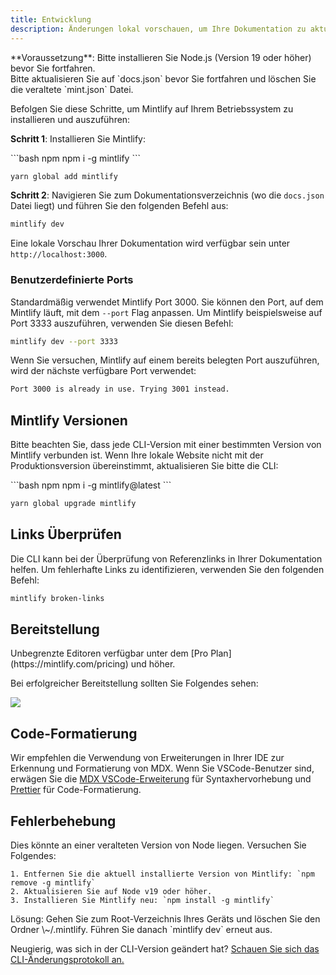 ```yaml
---
title: Entwicklung
description: Änderungen lokal vorschauen, um Ihre Dokumentation zu aktualisieren
---
```


<Info>
  **Voraussetzung**: Bitte installieren Sie Node.js (Version 19 oder höher) bevor Sie fortfahren.<br />
  Bitte aktualisieren Sie auf `docs.json` bevor Sie fortfahren und löschen Sie die veraltete `mint.json` Datei.
</Info>

Befolgen Sie diese Schritte, um Mintlify auf Ihrem Betriebssystem zu installieren und auszuführen:

**Schritt 1**: Installieren Sie Mintlify:

<CodeGroup>
  ```bash npm
  npm i -g mintlify
  ```

  ```bash yarn
  yarn global add mintlify
  ```
</CodeGroup>

**Schritt 2**: Navigieren Sie zum Dokumentationsverzeichnis (wo die `docs.json` Datei liegt) und führen Sie den folgenden Befehl aus:

```bash
mintlify dev
```

Eine lokale Vorschau Ihrer Dokumentation wird verfügbar sein unter `http://localhost:3000`.

### Benutzerdefinierte Ports

Standardmäßig verwendet Mintlify Port 3000. Sie können den Port, auf dem Mintlify läuft, mit dem `--port` Flag anpassen. Um Mintlify beispielsweise auf Port 3333 auszuführen, verwenden Sie diesen Befehl:

```bash
mintlify dev --port 3333
```

Wenn Sie versuchen, Mintlify auf einem bereits belegten Port auszuführen, wird der nächste verfügbare Port verwendet:

```md
Port 3000 is already in use. Trying 3001 instead.
```

## Mintlify Versionen

Bitte beachten Sie, dass jede CLI-Version mit einer bestimmten Version von Mintlify verbunden ist. Wenn Ihre lokale Website nicht mit der Produktionsversion übereinstimmt, aktualisieren Sie bitte die CLI:

<CodeGroup>
  ```bash npm
  npm i -g mintlify@latest
  ```

  ```bash yarn
  yarn global upgrade mintlify
  ```
</CodeGroup>

## Links Überprüfen

Die CLI kann bei der Überprüfung von Referenzlinks in Ihrer Dokumentation helfen. Um fehlerhafte Links zu identifizieren, verwenden Sie den folgenden Befehl:

```bash
mintlify broken-links
```

## Bereitstellung

<Tip>
  Unbegrenzte Editoren verfügbar unter dem [Pro
  Plan](https://mintlify.com/pricing) und höher.
</Tip>

Bei erfolgreicher Bereitstellung sollten Sie Folgendes sehen:

<Frame>
  <img src="/images/checks-passed.png" style={{ borderRadius: '0.5rem' }} />
</Frame>

## Code-Formatierung

Wir empfehlen die Verwendung von Erweiterungen in Ihrer IDE zur Erkennung und Formatierung von MDX. Wenn Sie VSCode-Benutzer sind, erwägen Sie die [MDX VSCode-Erweiterung](https://marketplace.visualstudio.com/items?itemName=unifiedjs.vscode-mdx) für Syntaxhervorhebung und [Prettier](https://marketplace.visualstudio.com/items?itemName=esbenp.prettier-vscode) für Code-Formatierung.

## Fehlerbehebung

<AccordionGroup>
  <Accordion title="Error: Could not load the &#x22;sharp&#x22; module using the darwin-arm64 runtime">
    Dies könnte an einer veralteten Version von Node liegen. Versuchen Sie Folgendes:

    1. Entfernen Sie die aktuell installierte Version von Mintlify: `npm remove -g mintlify`
    2. Aktualisieren Sie auf Node v19 oder höher.
    3. Installieren Sie Mintlify neu: `npm install -g mintlify`
  </Accordion>

  <Accordion title="Issue: Encountering an unknown error">
    Lösung: Gehen Sie zum Root-Verzeichnis Ihres Geräts und löschen Sie den Ordner \~/.mintlify. Führen Sie danach `mintlify dev` erneut aus.
  </Accordion>
</AccordionGroup>

Neugierig, was sich in der CLI-Version geändert hat? [Schauen Sie sich das CLI-Änderungsprotokoll an.](https://www.npmjs.com/package/mintlify?activeTab=versions)
